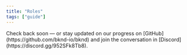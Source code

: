 ```yaml
---
title: "Roles"
tags: ["guide"]
---
```


<CalloutInfo title="The documentation is currently a work in progress">
  Check back soon — or stay updated on our progress on
  [GitHub](https://github.com/bknd-io/bknd) and join the conversation in
  [Discord](https://discord.gg/952SFk8Tb8).
</CalloutInfo>
